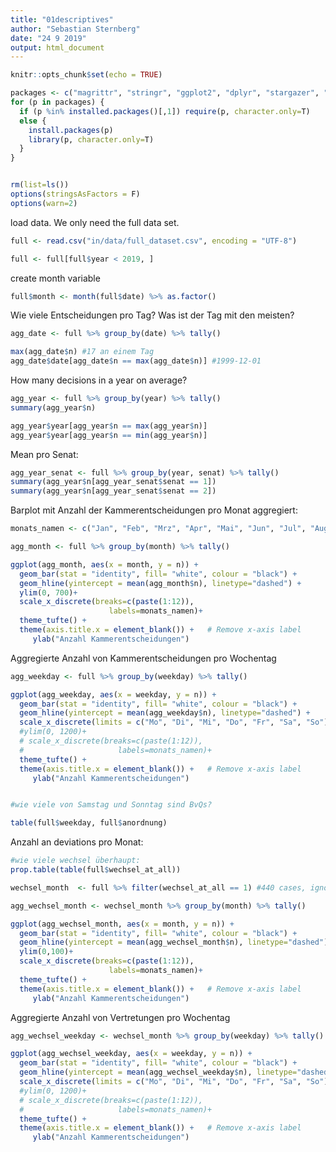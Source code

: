 ```yaml
---
title: "01descriptives"
author: "Sebastian Sternberg"
date: "24 9 2019"
output: html_document
---
```


```r
knitr::opts_chunk$set(echo = TRUE)
```

```r

packages <- c("magrittr", "stringr", "ggplot2", "dplyr", "stargazer", "ggplot2", "lubridate", "Hmisc", "ggthemes")
for (p in packages) {
  if (p %in% installed.packages()[,1]) require(p, character.only=T)
  else {
    install.packages(p)
    library(p, character.only=T)
  }
}


rm(list=ls())
options(stringsAsFactors = F)
options(warn=2)


```

load data. We only need the full data set.

```r

full <- read.csv("in/data/full_dataset.csv", encoding = "UTF-8")

full <- full[full$year < 2019, ]

```

create month variable
```r

full$month <- month(full$date) %>% as.factor()

```

Wie viele Entscheidungen pro Tag? Was ist der Tag mit den meisten?


```r

agg_date <- full %>% group_by(date) %>% tally() 

max(agg_date$n) #17 an einem Tag 
agg_date$date[agg_date$n == max(agg_date$n)] #1999-12-01

```



How many decisions in a year on average?

```r

agg_year <- full %>% group_by(year) %>% tally() 
summary(agg_year$n)

agg_year$year[agg_year$n == max(agg_year$n)]
agg_year$year[agg_year$n == min(agg_year$n)]


```

Mean pro Senat:

```r

agg_year_senat <- full %>% group_by(year, senat) %>% tally() 
summary(agg_year$n[agg_year_senat$senat == 1])
summary(agg_year$n[agg_year_senat$senat == 2])

```


Barplot mit Anzahl der Kammerentscheidungen pro Monat aggregiert:

```r

monats_namen <- c("Jan", "Feb", "Mrz", "Apr", "Mai", "Jun", "Jul", "Aug", "Sep", "Okt", "Nov", "Dez")

agg_month <- full %>% group_by(month) %>% tally() 

ggplot(agg_month, aes(x = month, y = n)) +
  geom_bar(stat = "identity", fill= "white", colour = "black") + 
  geom_hline(yintercept = mean(agg_month$n), linetype="dashed") +
  ylim(0, 700)+ 
  scale_x_discrete(breaks=c(paste(1:12)),
                      labels=monats_namen)+
  theme_tufte() +
  theme(axis.title.x = element_blank()) +   # Remove x-axis label
     ylab("Anzahl Kammerentscheidungen")   


```


Aggregierte Anzahl von Kammerentscheidungen pro Wochentag

```r

agg_weekday <- full %>% group_by(weekday) %>% tally() 

ggplot(agg_weekday, aes(x = weekday, y = n)) +
  geom_bar(stat = "identity", fill= "white", colour = "black") + 
  geom_hline(yintercept = mean(agg_weekday$n), linetype="dashed") +
  scale_x_discrete(limits = c("Mo", "Di", "Mi", "Do", "Fr", "Sa", "So")) + 
  #ylim(0, 1200)+ 
  # scale_x_discrete(breaks=c(paste(1:12)),
  #                     labels=monats_namen)+
  theme_tufte() +
  theme(axis.title.x = element_blank()) +   # Remove x-axis label
     ylab("Anzahl Kammerentscheidungen")   


#wie viele von Samstag und Sonntag sind BvQs?

table(full$weekday, full$anordnung)


```


Anzahl an deviations pro Monat:

```r

#wie viele wechsel überhaupt:
prop.table(table(full$wechsel_at_all))

wechsel_month  <- full %>% filter(wechsel_at_all == 1) #440 cases, ignoring any episode

agg_wechsel_month <- wechsel_month %>% group_by(month) %>% tally()

ggplot(agg_wechsel_month, aes(x = month, y = n)) +
  geom_bar(stat = "identity", fill= "white", colour = "black") + 
  geom_hline(yintercept = mean(agg_wechsel_month$n), linetype="dashed") +
  ylim(0,100)+ 
  scale_x_discrete(breaks=c(paste(1:12)),
                      labels=monats_namen)+
  theme_tufte() +
  theme(axis.title.x = element_blank()) +   # Remove x-axis label
     ylab("Anzahl Kammerentscheidungen")   


```

Aggregierte Anzahl von Vertretungen pro Wochentag

```r


agg_wechsel_weekday <- wechsel_month %>% group_by(weekday) %>% tally() 

ggplot(agg_wechsel_weekday, aes(x = weekday, y = n)) +
  geom_bar(stat = "identity", fill= "white", colour = "black") + 
  geom_hline(yintercept = mean(agg_wechsel_weekday$n), linetype="dashed") +
  scale_x_discrete(limits = c("Mo", "Di", "Mi", "Do", "Fr", "Sa", "So")) + 
  #ylim(0, 1200)+ 
  # scale_x_discrete(breaks=c(paste(1:12)),
  #                     labels=monats_namen)+
  theme_tufte() +
  theme(axis.title.x = element_blank()) +   # Remove x-axis label
     ylab("Anzahl Kammerentscheidungen")   



```












